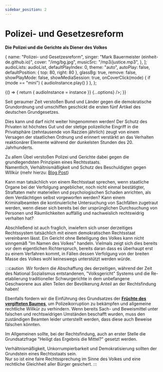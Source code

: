 ```yaml
---
sidebar_position: 2
---
```


# Polizei- und Gesetzesreform

**Die Polizei und die Gerichte als Diener des Volkes**


  {
    name: "Polizei- und Gesetzesreform",
    singer: "Mark Bauermeister (einheit-de.github.io)",
    cover:
      "/img/bg.jpg",
    musicSrc:
      "/mp3/justice.mp3",
  },
];
  audioLists: audioList,
  defaultPlayIndex: 0,
  theme: "auto",
  autoPlay: false,
  defaultPosition: { top: 80, right: 80 },
  glassBg: true,
  remove: false,
  showPlayMode: false,
  showMediaSession: true,
  onCoverClick(mode) {
    if (mode == "mini") {
      audioInstance.play()
    }
  },
};

<BrowserOnly>
  {() => {
    return <ReactJkMusicPlayer 
      getAudioInstance={(instance) => { audioInstance = instance }} 
      {...options} />;
  }}
</BrowserOnly>

Seit geraumer Zeit verstoßen Bund und Länder gegen die demokratische Grundordnung und umschiffen geschickt die ersten fünf Artikel des deutschen Grundgesetzes.

Dies kann und darf nicht weiter hingenommen werden! Der Schutz des Privaten ist höchstes Gut und der stetige polizeiliche Eingriff in die Privatsphäre (zehntausende von Razzien jährlich) zeugt von einem Versagen der staatlichen Ordnung und erinnert verstärkt an das Verhalten reaktionärer Elemente während der dunkelsten Stunden des 20. Jahrhunderts.

Zu allem Übel verstoßen Polizei und Gerichte dabei gegen die grundlegendsten Prinzipien eines Rechtsstaats.<br/>
Namentlich, Verhältnismäßigkeit und Schutz des Beschuldigten gegen WIllkür (mehr hierzu: [Blog Post](/blog/injustice))

Kann man tatsächlich von einem Rechtsstaat sprechen, wenn staatliche Organe bei der Verfolgung angeblicher, noch nicht einmal bestätigter, Straftaten mehr materiellen und psychologischen Schaden anrichten, als dem Verdächtigen selbst vorgeworfen werden? Kann einem Kriminalbeamten die kontinuierliche Untersuchung von Sachfällen zugetraut werden, wenn dieser sich bereits bei der ursprünglichen Durchsuchung von Personen und Räumlichkeiten auffällig und nachweislich rechtswidrig verhalten hat?

Abschließend ist auch fraglich, inwiefern sich unser derzeitiges Rechtssystem tatsächlich mit einem demokratischen Rechtsstaat vereinbaren lässt. Ein Gericht ohne Beteiligung des Volkes kann nicht sinngemäß "Im Namen des Volkes" handeln. Vielmals zeigt sich dies bereits vor dem eigentlichen Richterspruch, bereits daran dass es überhaupt erst zu einem Verfahren kommt, in Fällen dessen Verfolgung von der breiten Masse des Volkes wohl keineswegs unterstützt werden würde.

:::caution ‎
Wir fordern die Abschaffung des derzeitigen, während der Zeit des National Sozialismus entstandenen, "Volksgericht" Systems und die Re-etablierung traditioneller Schwurgerichte in dem unbefangene Geschworene aus allen Teilen der Bevölkerung Anteil an der Rechtsfindung haben!

Ebenfalls fordern wir die Einführung des Grundsatzes der [**Früchte des vergifteten Baumes**](https://de.wikipedia.org/wiki/Fr%C3%BCchte_des_vergifteten_Baumes), um Polizeikorruption zu bekämpfen und allgemeine rechtliche Willkür zu verhindern. Wenn bereits Sach- und Beweismittel unter falschen und rechtswidrigen Umständen beschafft wurden, muss den zuständigen Beamten leider unterstellt werden, dass diese auch Beweise fälschen könnten.

Im Allgemeinen sollte, bei der Rechtsfindung, auch an erster Stelle die Grundsatzfrage "Heiligt das Ergebnis die Mittel?" gesetzt werden.

Verhältnismäßigkeit, Unkorrumpierbarkeit und Demokratisierung sollten der Grundstein eines Rechtsstaats sein.<br/>
Nur so ist eine faire Rechtssprechung im Sinne des Volkes und eine rechtliche Gleichheit aller Bürger gesichert.
:::
